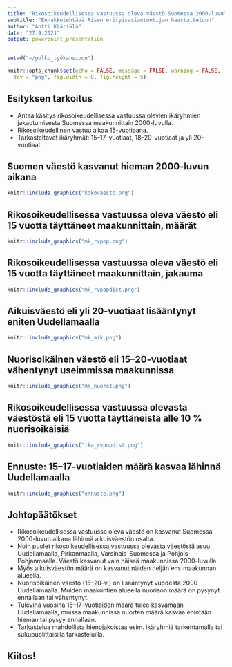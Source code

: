 ```yaml
---
title: "Rikosoikeudellisessa vastuussa oleva väestö Suomessa 2000-luvulla"
subtitle: "Ennakkotehtävä Risen erityisasiantuntijan haastatteluun"
author: "Antti Kääriälä"
date: "27.9.2021"
output: powerpoint_presentation
---
```




```r

setwd("~/polku_työkansioon")

knitr::opts_chunk$set(echo = FALSE, message = FALSE, warning = FALSE,
  dev = "png", fig.width = 8, fig.height = 5)

```



## Esityksen tarkoitus

- Antaa käsitys rikosoikeudellisessa vastuussa olevien ikäryhmien jakautumisesta Suomessa maakunnittain 2000-luvulla.
- Rikosoikeudellinen vastuu alkaa 15-vuotiaana. 
- Tarkasteltavat ikäryhmät: 15--17-vuotiaat, 18--20-vuotiaat ja yli 20-vuotiaat.



## Suomen väestö kasvanut hieman 2000-luvun aikana

```r

knitr::include_graphics("kokovaesto.png")

```



## Rikosoikeudellisessa vastuussa oleva väestö eli 15 vuotta täyttäneet maakunnittain, määrät

```r

knitr::include_graphics("mk_rvpop.png")


```



## Rikosoikeudellisessa vastuussa oleva väestö eli 15 vuotta täyttäneet maakunnittain, jakauma

```r

knitr::include_graphics("mk_rvpopdist.png")


```



## Aikuisväestö eli yli 20-vuotiaat lisääntynyt eniten Uudellamaalla

```r

knitr::include_graphics("mk_aik.png")

```



## Nuorisoikäinen väestö eli 15--20-vuotiaat vähentynyt useimmissa maakunnissa

```r

knitr::include_graphics("mk_nuoret.png")

```




## Rikosoikeudellisessa vastuussa olevasta väestöstä eli 15 vuotta täyttäneistä alle 10 % nuorisoikäisiä

```r

knitr::include_graphics("ika_rvpopdist.png")

```



## Ennuste: 15--17-vuotiaiden määrä kasvaa lähinnä Uudellamaalla

```r

knitr::include_graphics("ennuste.png")

```



## Johtopäätökset

- Rikosoikeudellisessa vastuussa oleva väestö on kasvanut Suomessa 2000-luvun aikana lähinnä aikuisväestön osalta.
- Noin puolet rikosoikeudellisessa vastuussa olevasta väestöstä asuu Uudellamaalla, Pirkanmaalla, Varsinais-Suomessa ja Pohjois-Pohjanmaalla. Väestö kasvanut vain näissä maakunnissa 2000-luvulla.
- Myös aikuisväestön määrä on kasvanut näiden neljän em. maakunnan alueella.
- Nuorisoikäinen väestö (15--20-v.) on lisääntynyt vuodesta 2000 Uudellamaalla. Muiden maakuntien alueella nuorison määrä on pysynyt ennallaan tai vähentynyt.
- Tulevina vuosina 15--17-vuotiaiden määrä tulee kasvamaan Uudellamaalla, muissa maakunnissa nuorten määrä kasvaa enintään hieman tai pysyy ennallaan.
- Tarkastelua mahdollista hienojakoistaa esim. ikäryhmiä tarkentamalla tai sukupuolittaisilla tarkasteluilla.



## Kiitos!


